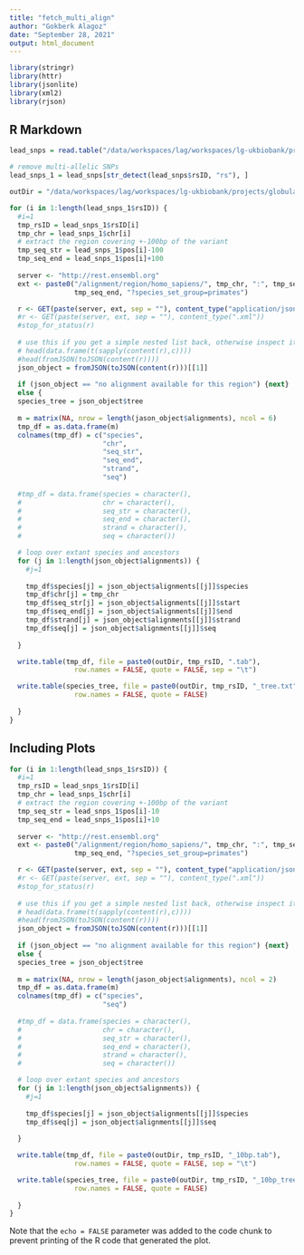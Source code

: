 ```yaml
---
title: "fetch_multi_align"
author: "Gokberk Alagoz"
date: "September 28, 2021"
output: html_document
---
```


```r
library(stringr)
library(httr)
library(jsonlite)
library(xml2)
library(rjson)
```

## R Markdown

```r
lead_snps = read.table("/data/workspaces/lag/workspaces/lg-ukbiobank/projects/globularity/evolution/results/leadSNPs.txt", header = T)

# remove multi-allelic SNPs
lead_snps_1 = lead_snps[str_detect(lead_snps$rsID, "rs"), ]

outDir = "/data/workspaces/lag/workspaces/lg-ukbiobank/projects/globularity/evolution/results/phylogenetic_context/multiple_seq_alignments/"

```


```r

for (i in 1:length(lead_snps_1$rsID)) {
  #i=1
  tmp_rsID = lead_snps_1$rsID[i]
  tmp_chr = lead_snps_1$chr[i]
  # extract the region covering +-100bp of the variant
  tmp_seq_str = lead_snps_1$pos[i]-100
  tmp_seq_end = lead_snps_1$pos[i]+100
  
  server <- "http://rest.ensembl.org"
  ext <- paste0("/alignment/region/homo_sapiens/", tmp_chr, ":", tmp_seq_str, "-", 
                tmp_seq_end, "?species_set_group=primates")

  r <- GET(paste(server, ext, sep = ""), content_type("application/json"))
  #r <- GET(paste(server, ext, sep = ""), content_type(".xml"))
  #stop_for_status(r)
 
  # use this if you get a simple nested list back, otherwise inspect its structure
  # head(data.frame(t(sapply(content(r),c))))
  #head(fromJSON(toJSON(content(r))))
  json_object = fromJSON(toJSON(content(r)))[[1]]
  
  if (json_object == "no alignment available for this region") {next}
  else {
  species_tree = json_object$tree
  
  m = matrix(NA, nrow = length(jason_object$alignments), ncol = 6)
  tmp_df = as.data.frame(m)
  colnames(tmp_df) = c("species", 
                       "chr", 
                       "seq_str", 
                       "seq_end",  
                       "strand", 
                       "seq")
  
  #tmp_df = data.frame(species = character(), 
  #                    chr = character(), 
  #                    seq_str = character(), 
  #                    seq_end = character(), 
  #                    strand = character(), 
  #                    seq = character())

  # loop over extant species and ancestors
  for (j in 1:length(json_object$alignments)) {
    #j=1
    
    tmp_df$species[j] = json_object$alignments[[j]]$species
    tmp_df$chr[j] = tmp_chr
    tmp_df$seq_str[j] = json_object$alignments[[j]]$start
    tmp_df$seq_end[j] = json_object$alignments[[j]]$end
    tmp_df$strand[j] = json_object$alignments[[j]]$strand
    tmp_df$seq[j] = json_object$alignments[[j]]$seq
    
  }

  write.table(tmp_df, file = paste0(outDir, tmp_rsID, ".tab"),
                row.names = FALSE, quote = FALSE, sep = "\t")

  write.table(species_tree, file = paste0(outDir, tmp_rsID, "_tree.txt"),
                row.names = FALSE, quote = FALSE)
  
  }
}

```

## Including Plots

```r
for (i in 1:length(lead_snps_1$rsID)) {
  #i=1
  tmp_rsID = lead_snps_1$rsID[i]
  tmp_chr = lead_snps_1$chr[i]
  # extract the region covering +-100bp of the variant
  tmp_seq_str = lead_snps_1$pos[i]-10
  tmp_seq_end = lead_snps_1$pos[i]+10
  
  server <- "http://rest.ensembl.org"
  ext <- paste0("/alignment/region/homo_sapiens/", tmp_chr, ":", tmp_seq_str, "-", 
                tmp_seq_end, "?species_set_group=primates")

  r <- GET(paste(server, ext, sep = ""), content_type("application/json"))
  #r <- GET(paste(server, ext, sep = ""), content_type(".xml"))
  #stop_for_status(r)
 
  # use this if you get a simple nested list back, otherwise inspect its structure
  # head(data.frame(t(sapply(content(r),c))))
  #head(fromJSON(toJSON(content(r))))
  json_object = fromJSON(toJSON(content(r)))[[1]]
  
  if (json_object == "no alignment available for this region") {next}
  else {
  species_tree = json_object$tree
  
  m = matrix(NA, nrow = length(jason_object$alignments), ncol = 2)
  tmp_df = as.data.frame(m)
  colnames(tmp_df) = c("species", 
                       "seq")
  
  #tmp_df = data.frame(species = character(), 
  #                    chr = character(), 
  #                    seq_str = character(), 
  #                    seq_end = character(), 
  #                    strand = character(), 
  #                    seq = character())

  # loop over extant species and ancestors
  for (j in 1:length(json_object$alignments)) {
    #j=1
    
    tmp_df$species[j] = json_object$alignments[[j]]$species
    tmp_df$seq[j] = json_object$alignments[[j]]$seq
    
  }

  write.table(tmp_df, file = paste0(outDir, tmp_rsID, "_10bp.tab"),
                row.names = FALSE, quote = FALSE, sep = "\t")

  write.table(species_tree, file = paste0(outDir, tmp_rsID, "_10bp_tree.txt"),
                row.names = FALSE, quote = FALSE)
  
  }
}
```

Note that the `echo = FALSE` parameter was added to the code chunk to prevent printing of the R code that generated the plot.
